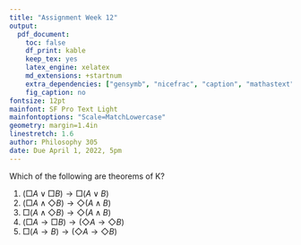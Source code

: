 ```yaml
---
title: "Assignment Week 12"
output:
  pdf_document:
    toc: false
    df_print: kable
    keep_tex: yes
    latex_engine: xelatex
    md_extensions: +startnum
    extra_dependencies: ["gensymb", "nicefrac", "caption", "mathastext"]
    fig_caption: no
fontsize: 12pt
mainfont: SF Pro Text Light
mainfontoptions: "Scale=MatchLowercase"
geometry: margin=1.4in
linestretch: 1.6
author: Philosophy 305
date: Due April 1, 2022, 5pm
---
```


Which of the following are theorems of K?

1. $(\Box A \vee \Box B) \rightarrow \Box(A \vee B)$
2. $(\Box A \wedge \Diamond B) \rightarrow \Diamond(A \wedge B)$
3. $\Box (A \wedge \Diamond B) \rightarrow \Diamond(A \wedge B)$
4. $(\Box A \rightarrow \Box B) \rightarrow (\Diamond A \rightarrow \Diamond B)$
5. $\Box (A \rightarrow B) \rightarrow (\Diamond A \rightarrow \Diamond B)$